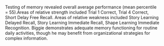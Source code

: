 <summary>

Testing of memory revealed overall average
performance (mean percentile = 55).Areas of relative strength included Trial 1 Correct, Trial 4 Correct, Short Delay Free Recall. Areas of relative weakness included Story Learning Delayed Recall, Story Learning Immediate Recall, Shape Learning Immediate Recognition. Biggie demonstrates adequate memory functioning for routine daily activities, though he may benefit from organizational strategies for complex information.

</summary>